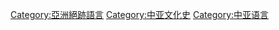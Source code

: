 [[Category:亞洲絕跡語言|Category:亞洲絕跡語言]]
[[Category:中亚文化史|Category:中亚文化史]]
[[Category:中亚语言|Category:中亚语言]]